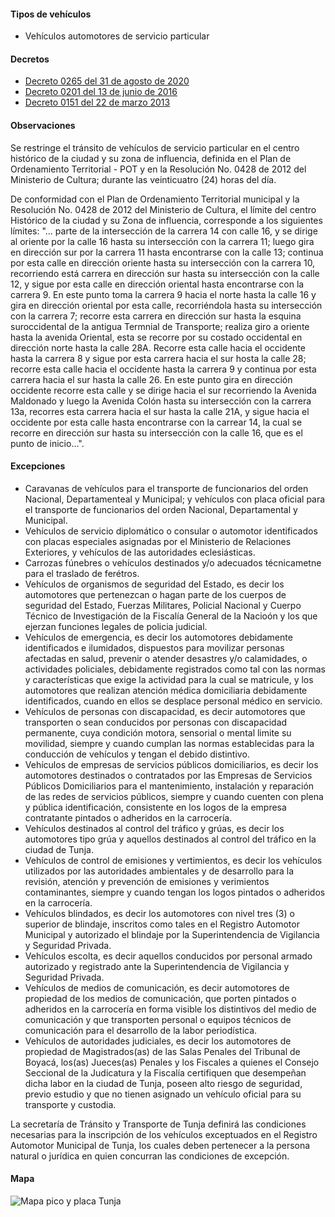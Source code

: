 #### Tipos de vehículos

- Vehículos automotores de servicio particular

#### Decretos

- [Decreto 0265 del 31 de agosto de 2020](https://alcaldiatunja.micolombiadigital.gov.co/sites/alcaldiatunja/content/files/000969/48433_2020_decreto_0265_del_31ago2020.pdf)
- [Decreto 0201 del 13 de junio de 2016](http://tunja-boyaca.gov.co/apc-aa-files/63353630666563646636613430366433/2016-decreto-0201-del-13jun2016.pdf)
- [Decreto 0151 del 22 de marzo 2013](http://www.tunja-boyaca.gov.co/apc-aa-files/63353630666563646636613430366433/decreto-no_0151-del-22mar2013.pdf)

#### Observaciones

Se restringe el tránsito de vehículos de servicio particular en el centro histórico de la ciudad y su zona de influencia, definida en el Plan de Ordenamiento Territorial - POT y en la Resolución No. 0428 de 2012 del Ministerio de Cultura; durante las veinticuatro (24) horas del día.

De conformidad con el Plan de Ordenamiento Territorial municipal y la Resolución No. 0428 de 2012 del Ministerio de Cultura, el límite del centro Histórico de la ciudad y su Zona de influencia, corresponde a los siguientes límites: "... parte de la intersección de la carrera 14 con calle 16, y se dirige al oriente por la calle 16 hasta su intersección con la carrera 11; luego gira en dirección sur por la carrera 11 hasta encontrarse con la calle 13; continua por esta calle en dirección oriente hasta su intersección con la carrera 10, recorriendo está carrera en dirección sur hasta su intersección con la calle 12, y sigue por esta calle en dirección oriental hasta encontrarse con la carrera 9. En este punto toma la carrera 9 hacia el norte hasta la calle 16 y gira en dirección oriental por esta calle, recorriéndola hasta su intersección con la carrera 7; recorre esta carrera en dirección sur hasta la esquina suroccidental de la antigua Termnial de Transporte; realiza giro a oriente hasta la avenida Oriental, esta se recorre por su costado occidental en dirección norte hasta la calle 28A. Recorre esta calle hacia el occidente hasta la carrera 8 y sigue por esta carrera hacia el sur hosta la calle 28; recorre esta calle hacia el occidente hasta la carrera 9 y continua por esta carrera hacia el sur hasta la calle 26. En este punto gira en dirección occidente recorre esta calle y se dirige hacia el sur recorriendo la Avenida Maldonado y luego la Avenida Colón hasta su intersección con la carrera 13a, recorres esta carrera hacia el sur hasta la calle 21A, y sigue hacia el occidente por esta calle hasta encontrarse con la carrear 14, la cual se recorre en dirección sur hasta su intersección con la calle 16, que es el punto de inicio...".

#### Excepciones

- Caravanas de vehículos para el transporte de funcionarios del orden Nacional, Departamenteal y Municipal; y vehículos con placa oficial para el transporte de funcionarios del orden Nacional, Departamental y Municipal.
- Vehículos de servicio diplomático o consular o automotor identificados con placas especiales asignadas por el Ministerio de Relaciones Exteriores, y vehículos de las autoridades eclesiásticas.
- Carrozas fúnebres o vehículos destinados y/o adecuados técnicametne para el traslado de ferétros.
- Vehículos de organismos de seguridad del Estado, es decir los automotores que pertenezcan o hagan parte de los cuerpos de seguridad del Estado, Fuerzas Militares, Policial Nacional y Cuerpo Técnico de Investigación de la Fiscalía General de la Nacioón y los que ejerzan funciones legales de policia judicial.
- Vehículos de emergencia, es decir los automotores debidamente identificados e ilumidados, dispuestos para movilizar personas afectadas en salud, prevenir o atender desastres y/o calamidades, o actividades policiales, debidamente registrados como tal con las normas y características que exige la actividad para la cual se matricule, y los automotores que realizan atención médica domiciliaria debidamente identificados, cuando en ellos se desplace personal médico en servicio.
- Vehículos de personas con discapacidad, es decir automotores que transporten o sean conducidos por personas con discapacidad permanente, cuya condición motora, sensorial o mental limite su movilidad, siempre y cuando cumplan las normas establecidas para la conducción de vehículos y tengan el debido distintivo.
- Vehículos de empresas de servicios públicos domiciliarios, es decir los automotores destinados o contratados por las Empresas de Servicios Públicos Domiciliarios para el mantenimiento, instalación y reparación de las redes de servicios públicos, siempre y cuando cuenten con plena y pública identificación, consistente en los logos de la empresa contratante pintados o adheridos en la carrocería.
- Vehículos destinados al control del tráfico y grúas, es decir los automotores tipo grúa y aquellos destinados al control del tráfico en la ciudad de Tunja.
- Vehículos de control de emisiones y vertimientos, es decir los vehículos utilizados por las autoridades ambientales y de desarrollo para la revisión, atención y prevención de emisiones y verimientos contaminantes, siempre y cuando tengan los logos pintados o adheridos en la carrocería.
- Vehículos blindados, es decir los automotores con nivel tres (3) o superior de blindaje, inscritos como tales en el Registro Automotor Municipal y autorizado el blindaje por la Superintendencia de Vigilancia y Seguridad Privada.
- Vehículos escolta, es decir aquellos conducidos por personal armado autorizado y registrado ante la Superintendencia de Vigilancia y Seguridad Privada.
- Vehículos de medios de comunicación, es decir automotores de propiedad de los medios de comunicación, que porten pintados o adheridos en la carrocería en forma visible los distintivos del medio de comunicación y que transporten personal o equipos técnicos de comunicación para el desarrollo de la labor periodística.
- Vehículos de autoridades judiciales, es decir los automotores de propiedad de Magistrados(as) de las Salas Penales del Tribunal de Boyacá, los(as) Jueces(as) Penales y los Fiscales a quienes el Consejo Seccional de la Judicatura y la Fiscalía certifiquen que desempeñan dicha labor en la ciudad de Tunja, poseen alto riesgo de seguridad, previo estudio y que no tienen asignado un vehículo oficial para su transporte y custodia.

La secretaría de Tránsito y Transporte de Tunja definirá las condiciones necesarias para la inscripción de los vehículos exceptuados en el Registro Automotor Municipal de Tunja, los cuales deben pertenecer a la persona natural o jurídica en quien concurran las condiciones de excepción.

#### Mapa

<Image
  alt="Mapa pico y placa Tunja"
  src="/tunja/mapa-pico-y-placa-tunja.jpg"
  width={960}
  height={1098}
/>
